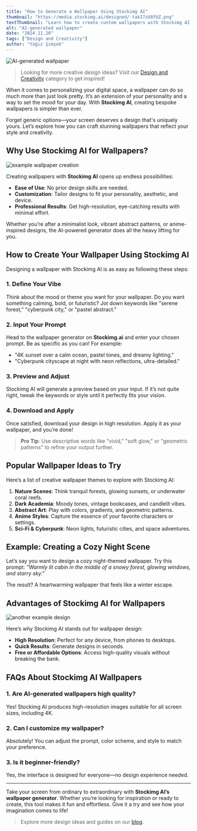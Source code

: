 ```yaml
---
title: "How to Generate a Wallpaper Using Stockimg AI"
thumbnail: "https://media.stockimg.ai/designed/-takI7zU8fUZ.png"
textThumbnail: "Learn how to create custom wallpapers with Stockimg AI! Discover step-by-step tips, tailored prompts, and explore creative wallpaper ideas to elevate your screen aesthetics."
alt: "AI-generated wallpaper"
date: "2024.11.20"
tags: ["Design and Creativity"]
author: "Yağız Şimşek"
---
```


![AI-generated wallpaper](https://media.stockimg.ai/designed/-takI7zU8fUZ.png)

> Looking for more creative design ideas? Visit our [Design and Creativity](https://stockimg.ai/blog/design-and-creativity/) category to get inspired!

When it comes to personalizing your digital space, a wallpaper can do so much more than just look pretty. It’s an extension of your personality and a way to set the mood for your day. With **Stockimg AI**, creating bespoke wallpapers is simpler than ever.

Forget generic options—your screen deserves a design that's uniquely yours. Let’s explore how you can craft stunning wallpapers that reflect your style and creativity.

## Why Use Stockimg AI for Wallpapers?

![example wallpaper creation](https://media.stockimg.ai/designed/aoQ7HeHJpmaa.png)

Creating wallpapers with **Stockimg AI** opens up endless possibilities:

- **Ease of Use**: No prior design skills are needed.
- **Customization**: Tailor designs to fit your personality, aesthetic, and device.
- **Professional Results**: Get high-resolution, eye-catching results with minimal effort.

Whether you’re after a minimalist look, vibrant abstract patterns, or anime-inspired designs, the AI-powered generator does all the heavy lifting for you.

## How to Create Your Wallpaper Using Stockimg AI

Designing a wallpaper with Stockimg AI is as easy as following these steps:

### 1. Define Your Vibe
Think about the mood or theme you want for your wallpaper. Do you want something calming, bold, or futuristic? Jot down keywords like "serene forest," "cyberpunk city," or "pastel abstract."

### 2. Input Your Prompt
Head to the wallpaper generator on **Stockimg.ai** and enter your chosen prompt. Be as specific as you can! For example:
- "4K sunset over a calm ocean, pastel tones, and dreamy lighting."
- "Cyberpunk cityscape at night with neon reflections, ultra-detailed."

### 3. Preview and Adjust
Stockimg AI will generate a preview based on your input. If it’s not quite right, tweak the keywords or style until it perfectly fits your vision.

### 4. Download and Apply
Once satisfied, download your design in high resolution. Apply it as your wallpaper, and you’re done!

> **Pro Tip**: Use descriptive words like "vivid," "soft glow," or "geometric patterns" to refine your output further.

## Popular Wallpaper Ideas to Try

Here’s a list of creative wallpaper themes to explore with Stockimg AI:

1. **Nature Scenes**: Think tranquil forests, glowing sunsets, or underwater coral reefs.
2. **Dark Academia**: Moody tones, vintage bookcases, and candlelit vibes.
3. **Abstract Art**: Play with colors, gradients, and geometric patterns.
4. **Anime Styles**: Capture the essence of your favorite characters or settings.
5. **Sci-Fi & Cyberpunk**: Neon lights, futuristic cities, and space adventures.

## Example: Creating a Cozy Night Scene

Let’s say you want to design a cozy night-themed wallpaper. Try this prompt:
*"Warmly lit cabin in the middle of a snowy forest, glowing windows, and starry sky."*

The result? A heartwarming wallpaper that feels like a winter escape.

## Advantages of Stockimg AI for Wallpapers

![another example design](https://media.stockimg.ai/designed/LXb2yoTvLKej.png)

Here’s why Stockimg AI stands out for wallpaper design:

- **High Resolution**: Perfect for any device, from phones to desktops.
- **Quick Results**: Generate designs in seconds.
- **Free or Affordable Options**: Access high-quality visuals without breaking the bank.

## FAQs About Stockimg AI Wallpapers

### 1. Are AI-generated wallpapers high quality?
Yes! Stockimg AI produces high-resolution images suitable for all screen sizes, including 4K.

### 2. Can I customize my wallpaper?
Absolutely! You can adjust the prompt, color scheme, and style to match your preference.

### 3. Is it beginner-friendly?
Yes, the interface is designed for everyone—no design experience needed.

---

Take your screen from ordinary to extraordinary with **Stockimg AI’s wallpaper generator**. Whether you’re looking for inspiration or ready to create, this tool makes it fun and effortless. Give it a try and see how your imagination comes to life!

> Explore more design ideas and guides on our [blog](https://stockimg.ai/blog/).